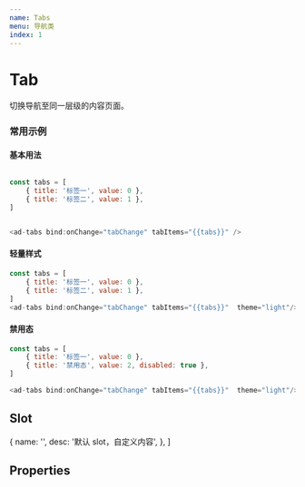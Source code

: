 ```yaml
---
name: Tabs
menu: 导航类
index: 1
---
```



# Tab

切换导航至同一层级的内容页面。

### 常用示例

#### 基本用法

```javascript

const tabs = [
    { title: '标签一', value: 0 },
    { title: '标签二', value: 1 },
]


<ad-tabs bind:onChange="tabChange" tabItems="{{tabs}}" />
```

#### 轻量样式

```javascript
const tabs = [
    { title: '标签一', value: 0 },
    { title: '标签二', value: 1 },
]
<ad-tabs bind:onChange="tabChange" tabItems="{{tabs}}"  theme="light"/>
```

#### 禁用态

```javascript
const tabs = [
    { title: '标签一', value: 0 },
    { title: '禁用态', value: 2, disabled: true },
]

<ad-tabs bind:onChange="tabChange" tabItems="{{tabs}}"  theme="light"/>
```

## Slot

  {
    name: '',
    desc: '默认 slot，自定义内容',
  },
]

<Table
  columnsResizable
  dataSource={slots}
  columns={[
    {
      dataIndex: 'name',
      title: 'name',
    },
    {
      dataIndex: 'desc',
      title: '描述',
    },
  ]}
/>

<!-- ## Events

  {
    name: 'onChange',
    desc: '选中选项时触发',
    value: '{value: any}',
  },
]

<Table
  columnsResizable
  dataSource={events}
  columns={[
    {
      dataIndex: 'name',
      title: 'name',
    },
    {
      dataIndex: 'desc',
      title: '描述',
    },
    {
      dataIndex: 'value',
      title: '返回值',
    },
  ]}
/> -->

## Properties
